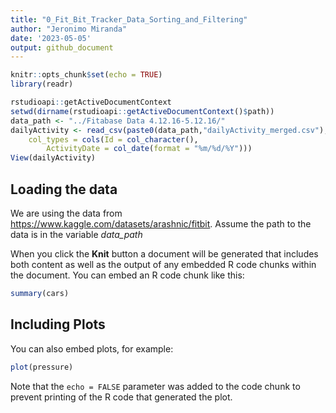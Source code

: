 ```yaml
---
title: "0_Fit_Bit_Tracker_Data_Sorting_and_Filtering"
author: "Jeronimo Miranda"
date: '2023-05-05'
output: github_document
---
```


```r
knitr::opts_chunk$set(echo = TRUE)
library(readr)
```

```r
rstudioapi::getActiveDocumentContext
setwd(dirname(rstudioapi::getActiveDocumentContext()$path))
data_path <- "../Fitabase Data 4.12.16-5.12.16/"
dailyActivity <- read_csv(paste0(data_path,"dailyActivity_merged.csv"), 
    col_types = cols(Id = col_character(), 
        ActivityDate = col_date(format = "%m/%d/%Y")))
View(dailyActivity)
```

## Loading the data
We are using the data from <https://www.kaggle.com/datasets/arashnic/fitbit>. 
Assume the path to the data is in the variable *data_path*


When you click the **Knit** button a document will be generated that includes both content as well as the output of any embedded R code chunks within the document. You can embed an R code chunk like this:

```r
summary(cars)
```

## Including Plots

You can also embed plots, for example:

```r
plot(pressure)
```

Note that the `echo = FALSE` parameter was added to the code chunk to prevent printing of the R code that generated the plot.
